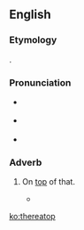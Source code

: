 ==English==

===Etymology===
{{compound|there|atop|lang=en}}.

===Pronunciation===
* {{a|RP}} {{IPA|/ˌðɛəɹəˈtɒp/|lang=en}}
* {{a|US}} {{IPA|/ˌðɛəɹəˈtɒp/|lang=en}}
* {{hyphenation|there|a|top|lang=en}}

===Adverb===
{{en-adv|-}}

# {{lb|en|chiefly|in|_|patents}} On [[top]] of that.
#* {{seeCites}}

[[ko:thereatop]]